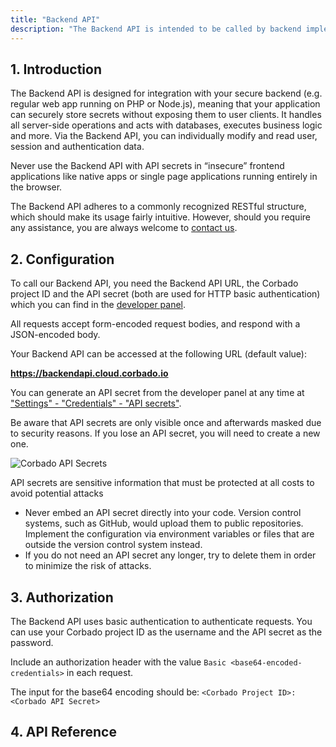 ```yaml
---
title: "Backend API"
description: "The Backend API is intended to be called by backend implementations."
---
```



## 1. Introduction

The Backend API is designed for integration with your secure backend (e.g. regular web app running on PHP or Node.js), meaning that your application can securely store secrets without exposing them to user clients. It handles all server-side operations and acts with databases, executes business logic and more. Via the Backend API, you can individually modify and read user, session and authentication data.

<Warning>
Never use the Backend API with API secrets in “insecure” frontend applications like native apps or single page applications running entirely in the browser.
</Warning>

The Backend API adheres to a commonly recognized RESTful structure, which should make its usage fairly intuitive. However, should you require any assistance, you are always welcome to [contact us](https://www.corbado.com/contact).

## 2. Configuration

To call our Backend API, you need the Backend API URL, the Corbado project ID and the API secret (both are used for HTTP basic authentication) which you can find in the [developer panel](https://app.corbado.com/app/settings/general/project-info).

All requests accept form-encoded request bodies, and respond with a JSON-encoded body.

<Note>
Your Backend API can be accessed at the following URL (default value):

**https://backendapi.cloud.corbado.io**
</Note>

You can generate an API secret from the developer panel at any time at ["Settings" - "Credentials" - "API secrets"](https://app.corbado.com/app/settings/credentials/api-keys).

<Note>
Be aware that API secrets are only visible once and afterwards masked due to security reasons. If you lose an API secret, you will need to create a new one.
</Note>

![Corbado API Secrets](/images/backend-integration/backend-api/api-secrets.webp)

<Warning>
API secrets are sensitive information that must be protected at all costs to avoid potential attacks

* Never embed an API secret directly into your code. Version control systems, such as GitHub, would upload them to public repositories. Implement the configuration via environment variables or files that are outside the version control system instead.
* If you do not need an API secret any longer, try to delete them in order to minimize the risk of attacks.
</Warning>

## 3. Authorization

The Backend API uses basic authentication to authenticate requests. You can use your Corbado project ID as the username and the API secret as the password.

Include an authorization header with the value `Basic <base64-encoded-credentials>` in each request.

The input for the base64 encoding should be: `<Corbado Project ID>:<Corbado API Secret>`

## 4. API Reference

<Card href="https://apireference.cloud.corbado.io/backendapi-v1/">
    <Blogpost title="Corbado Backend API Reference" />
</Card>


